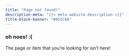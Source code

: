 ```yaml
---
title: "Page not found!"
description-meta: "{{< meta website.description >}}"
title-block-banner: "#A52C60"
---
```


### oh noes! :(

The page or item that you’re looking for isn’t here!
